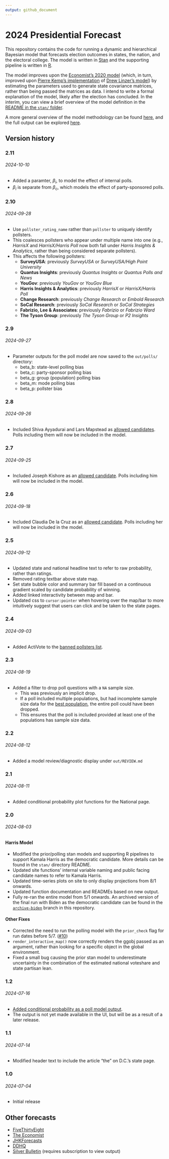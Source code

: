 ```yaml
---
output: github_document
---
```


# 2024 Presidential Forecast

This repository contains the code for running a dynamic and hierarchical Bayesian model that forecasts election outcomes in states, the nation, and the electoral college. The model is written in [Stan](https://mc-stan.org/) and the supporting pipeline is written in [R](https://www.r-project.org/). 

The model improves upon the [Economist's 2020 model](https://github.com/TheEconomist/us-potus-model) (which, in turn, improved upon [Pierre Kemp's implementation](https://www.slate.com/features/pkremp_forecast/report.html) of [Drew Linzer's model](https://votamatic.org/wp-content/uploads/2013/07/Linzer-JASA13.pdf)) by estimating the parameters used to generate state covariance matrices, rather than being passed the matrices as data. I intend to write a formal explanation of the model, likely after the election has concluded. In the interim, you can view a brief overview of the model definition in the [README in the `stan/` folder](https://github.com/markjrieke/2024-potus/tree/main/stan).

A more general overview of the model methodology can be found [here](https://www.thedatadiary.net/posts/2024-07-04-forecast-methodology/), and the full output can be explored [here](https://www.thedatadiary.net/2024-potus/national).

## Version history

### 2.11

###### 2024-10-10

* Added a paramter, $\beta_i$, to model the effect of internal polls. 
* $\beta_i$ is separate from $\beta_c$, which models the effect of party-sponsored polls.

### 2.10

###### 2024-09-28

* Use `pollster_rating_name` rather than `pollster` to uniquely identify pollsters. 
* This coalesces pollsters who appear under multiple name into one (e.g., *HarrisX* and *HarrisX/Harris Poll* now both fall under *Harris Insights & Analytics*, rather than being considered separate pollsters).
* This affects the following pollsters:
  * **SurveyUSA**: previously *SurveyUSA* or *SurveyUSA/High Point University*
  * **Quantus Insights**: previously *Quantus Insights* or *Quantus Polls and News*
  * **YouGov**: previously *YouGov* or *YouGov Blue*
  * **Harris Insights & Analytics**: previously *HarrisX* or *HarrisX/Harris Poll*
  * **Change Research**: previously *Change Research* or *Embold Research*
  * **SoCal Research**: previously *SoCal Research* or *SoCal Strategies*
  * **Fabrizio, Lee & Associates**: previously *Fabrizio* or *Fabrizio Ward*
  * **The Tyson Group**: previously *The Tyson Group* or *P2 Insights*

### 2.9

###### 2024-09-27

* Parameter outputs for the poll model are now saved to the `out/polls/` directory:
  * beta_b: state-level polling bias
  * beta_c: party-sponsor polling bias
  * beta_g: group (population) polling bias
  * beta_m: mode polling bias
  * beta_p: pollster bias

### 2.8

###### 2024-09-26

* Included Shiva Ayyadurai and Lars Mapstead as [allowed candidates](https://ballotpedia.org/Presidential_candidates,_2024). Polls including them will now be included in the model.

### 2.7

###### 2024-09-25

* Included Joseph Kishore as an [allowed candidate](https://ballotpedia.org/Presidential_candidates,_2024). Polls including him will now be included in the model.

### 2.6

###### 2024-09-18

* Included Claudia De la Cruz as an [allowed candidate](https://ballotpedia.org/Presidential_candidates,_2024). Polls including her will now be included in the model.

### 2.5

###### 2024-09-12

* Updated state and national headline text to refer to raw probability, rather than ratings.
* Removed rating textbar above state map.
* Set state bubble color and summary bar fill based on a continuous gradient scaled by candidate probability of winning.
* Added linked interactivity between map and bar.
* Updated css to `cursor:pointer` when hovering over the map/bar to more intuitively suggest that users can click and be taken to the state pages.

### 2.4

###### 2024-09-03

* Added ActiVote to the [banned pollsters list](https://github.com/markjrieke/2024-potus/blob/main/data/static/banned_pollsters.csv).

### 2.3

###### 2024-08-19

* Added a filter to drop poll questions with a `NA` sample size. 
  * This was previously an implicit drop. 
  * If a poll included multiple populations, but had incomplete sample size data for the [best population](https://github.com/markjrieke/2024-potus/blob/main/data/static/population_rank.csv), the entire poll could have been dropped.
  * This ensures that the poll is included provided at least one of the populations has sample size data.

### 2.2

###### 2024-08-12

* Added a model review/diagnostic display under `out/REVIEW.md`

### 2.1

###### 2024-08-11

* Added conditional probability plot functions for the National page.

### 2.0

###### 2024-08-03

#### Harris Model

* Modified the prior/polling stan models and supporting R pipelines to support Kamala Harris as the democratic candidate. More details can be found in the `stan/` directory README.
* Updated site functions' internal variable naming and public facing candidate names to refer to Kamala Harris.
* Updated time-series plots on site to only display projections from 8/1 onwards. 
* Updated function documentation and READMEs based on new output.
* Fully re-ran the entire model from 5/1 onwards. An archived version of the final run with Biden as the democratic candidate can be found in the [`archive-biden`](https://github.com/markjrieke/2024-potus/tree/archive-biden) branch in this repository.

#### Other Fixes

* Corrected the need to run the polling model with the `prior_check` flag for run dates before 5/7. ([#10](https://github.com/markjrieke/2024-potus/issues/10))
* `render_interactive_map()` now correctly renders the ggobj passed as an argument, rather than looking for a specific object in the global environment.
* Fixed a small bug causing the prior stan model to underestimate uncertainty in the combination of the estimated national voteshare and state partisan lean.

### 1.2

###### 2024-07-16

* [Added conditional probability as a poll model output](https://github.com/markjrieke/2024-potus/commit/6eee3a3a8d08b6df66f71c3961e049fd91494c79).
* The output is not yet made available in the UI, but will be as a result of a later release.

### 1.1

###### 2024-07-14

* Modified header text to include the article "the" on D.C.'s state page.

### 1.0

###### 2024-07-04

* Initial release

## Other forecasts

* [FiveThirtyEight](https://projects.fivethirtyeight.com/2024-election-forecast/)
* [The Economist](https://www.economist.com/interactive/us-2024-election/prediction-model/president/)
* [JHKForecasts](https://projects.jhkforecasts.com/2024/president/#standard)
* [DDHQ](https://elections2024.thehill.com/forecast/2024/president/)
* [Silver Bulletin](https://www.natesilver.net/p/nate-silver-2024-president-election-polls-model) (requires subscription to view output)




